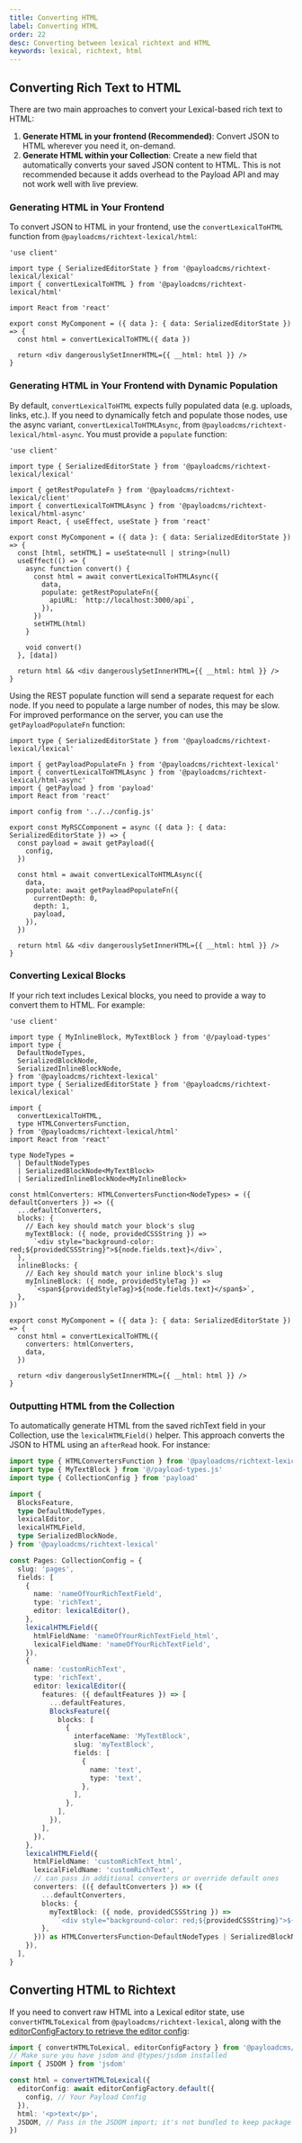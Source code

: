 ```yaml
---
title: Converting HTML
label: Converting HTML
order: 22
desc: Converting between lexical richtext and HTML
keywords: lexical, richtext, html
---
```


## Converting Rich Text to HTML

There are two main approaches to convert your Lexical-based rich text to HTML:

1. **Generate HTML in your frontend (Recommended)**: Convert JSON to HTML wherever you need it, on-demand.
2. **Generate HTML within your Collection**: Create a new field that automatically converts your saved JSON content to HTML. This is not recommended because it adds overhead to the Payload API and may not work well with live preview.

### Generating HTML in Your Frontend

To convert JSON to HTML in your frontend, use the `convertLexicalToHTML` function from `@payloadcms/richtext-lexical/html`:

```tsx
'use client'

import type { SerializedEditorState } from '@payloadcms/richtext-lexical/lexical'
import { convertLexicalToHTML } from '@payloadcms/richtext-lexical/html'

import React from 'react'

export const MyComponent = ({ data }: { data: SerializedEditorState }) => {
  const html = convertLexicalToHTML({ data })

  return <div dangerouslySetInnerHTML={{ __html: html }} />
}
```

### Generating HTML in Your Frontend with Dynamic Population
By default, `convertLexicalToHTML` expects fully populated data (e.g. uploads, links, etc.). If you need to dynamically fetch and populate those nodes, use the async variant, `convertLexicalToHTMLAsync`, from `@payloadcms/richtext-lexical/html-async`. You must provide a `populate` function:

```tsx
'use client'

import type { SerializedEditorState } from '@payloadcms/richtext-lexical/lexical'

import { getRestPopulateFn } from '@payloadcms/richtext-lexical/client'
import { convertLexicalToHTMLAsync } from '@payloadcms/richtext-lexical/html-async'
import React, { useEffect, useState } from 'react'

export const MyComponent = ({ data }: { data: SerializedEditorState }) => {
  const [html, setHTML] = useState<null | string>(null)
  useEffect(() => {
    async function convert() {
      const html = await convertLexicalToHTMLAsync({
        data,
        populate: getRestPopulateFn({
          apiURL: `http://localhost:3000/api`,
        }),
      })
      setHTML(html)
    }

    void convert()
  }, [data])

  return html && <div dangerouslySetInnerHTML={{ __html: html }} />
}
```

Using the REST populate function will send a separate request for each node. If you need to populate a large number of nodes, this may be slow. For improved performance on the server, you can use the `getPayloadPopulateFn` function:

```tsx
import type { SerializedEditorState } from '@payloadcms/richtext-lexical/lexical'

import { getPayloadPopulateFn } from '@payloadcms/richtext-lexical'
import { convertLexicalToHTMLAsync } from '@payloadcms/richtext-lexical/html-async'
import { getPayload } from 'payload'
import React from 'react'

import config from '../../config.js'

export const MyRSCComponent = async ({ data }: { data: SerializedEditorState }) => {
  const payload = await getPayload({
    config,
  })

  const html = await convertLexicalToHTMLAsync({
    data,
    populate: await getPayloadPopulateFn({
      currentDepth: 0,
      depth: 1,
      payload,
    }),
  })

  return html && <div dangerouslySetInnerHTML={{ __html: html }} />
}
```

### Converting Lexical Blocks

If your rich text includes Lexical blocks, you need to provide a way to convert them to HTML. For example:

```tsx
'use client'

import type { MyInlineBlock, MyTextBlock } from '@/payload-types'
import type {
  DefaultNodeTypes,
  SerializedBlockNode,
  SerializedInlineBlockNode,
} from '@payloadcms/richtext-lexical'
import type { SerializedEditorState } from '@payloadcms/richtext-lexical/lexical'

import {
  convertLexicalToHTML,
  type HTMLConvertersFunction,
} from '@payloadcms/richtext-lexical/html'
import React from 'react'

type NodeTypes =
  | DefaultNodeTypes
  | SerializedBlockNode<MyTextBlock>
  | SerializedInlineBlockNode<MyInlineBlock>

const htmlConverters: HTMLConvertersFunction<NodeTypes> = ({ defaultConverters }) => ({
  ...defaultConverters,
  blocks: {
    // Each key should match your block's slug
    myTextBlock: ({ node, providedCSSString }) =>
      `<div style="background-color: red;${providedCSSString}">${node.fields.text}</div>`,
  },
  inlineBlocks: {
    // Each key should match your inline block's slug
    myInlineBlock: ({ node, providedStyleTag }) =>
      `<span${providedStyleTag}>${node.fields.text}</span$>`,
  },
})

export const MyComponent = ({ data }: { data: SerializedEditorState }) => {
  const html = convertLexicalToHTML({
    converters: htmlConverters,
    data,
  })

  return <div dangerouslySetInnerHTML={{ __html: html }} />
}
```

### Outputting HTML from the Collection


To automatically generate HTML from the saved richText field in your Collection, use the `lexicalHTMLField()` helper. This approach converts the JSON to HTML using an `afterRead` hook. For instance:

```ts
import type { HTMLConvertersFunction } from '@payloadcms/richtext-lexical/html'
import type { MyTextBlock } from '@/payload-types.js'
import type { CollectionConfig } from 'payload'

import {
  BlocksFeature,
  type DefaultNodeTypes,
  lexicalEditor,
  lexicalHTMLField,
  type SerializedBlockNode,
} from '@payloadcms/richtext-lexical'

const Pages: CollectionConfig = {
  slug: 'pages',
  fields: [
    {
      name: 'nameOfYourRichTextField',
      type: 'richText',
      editor: lexicalEditor(),
    },
    lexicalHTMLField({
      htmlFieldName: 'nameOfYourRichTextField_html',
      lexicalFieldName: 'nameOfYourRichTextField',
    }),
    {
      name: 'customRichText',
      type: 'richText',
      editor: lexicalEditor({
        features: ({ defaultFeatures }) => [
          ...defaultFeatures,
          BlocksFeature({
            blocks: [
              {
                interfaceName: 'MyTextBlock',
                slug: 'myTextBlock',
                fields: [
                  {
                    name: 'text',
                    type: 'text',
                  },
                ],
              },
            ],
          }),
        ],
      }),
    },
    lexicalHTMLField({
      htmlFieldName: 'customRichText_html',
      lexicalFieldName: 'customRichText',
      // can pass in additional converters or override default ones
      converters: (({ defaultConverters }) => ({
        ...defaultConverters,
        blocks: {
          myTextBlock: ({ node, providedCSSString }) =>
            `<div style="background-color: red;${providedCSSString}">${node.fields.text}</div>`,
        },
      })) as HTMLConvertersFunction<DefaultNodeTypes | SerializedBlockNode<MyTextBlock>>,
    }),
  ],
}
```

## Converting HTML to Richtext

If you need to convert raw HTML into a Lexical editor state, use `convertHTMLToLexical` from `@payloadcms/richtext-lexical`, along with the [editorConfigFactory to retrieve the editor config](/docs/rich-text/converters#retrieving-the-editor-config):

```ts
import { convertHTMLToLexical, editorConfigFactory } from '@payloadcms/richtext-lexical'
// Make sure you have jsdom and @types/jsdom installed
import { JSDOM } from 'jsdom'

const html = convertHTMLToLexical({
  editorConfig: await editorConfigFactory.default({
    config, // Your Payload Config
  }),
  html: '<p>text</p>',
  JSDOM, // Pass in the JSDOM import; it's not bundled to keep package size small
})
```
